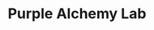 ---
title: "Purple Alchemy Lab"
meta_title: "Purple Alchemy Lab craft"
description: "Craft de Purple Alchemy Lab"
rank: "s"
draft: false
name: "Purple Alchemy Lab"
recipe_img: "https://wiki.pokexgames.com/images/6/6d/Purple_Alchemy_Lab.png"
level: 100
craft_time: 432000
result: 1
value_npc: 1
ingredients:
  - name: "Glass"
    quantity: 50
    item_img: "https://wiki.pokexgames.com/images/1/15/Glass.png"
    value_npc: 1
  - name: "Ancient Stone"
    quantity: 2
    item_img: "https://wiki.pokexgames.com/images/3/32/Ancient-stone.gif"
    value_npc: 1
  - name: "Crimson Feather"
    quantity: 180
    item_img: "https://wiki.pokexgames.com/images/d/de/Crimson_Feather.png"
    value_npc: 1
  - name: "Strong Nature Energy"
    quantity: 8
    item_img: "https://wiki.pokexgames.com/images/5/5f/Strong_Nature_Energy.png"
    value_npc: 1
---
